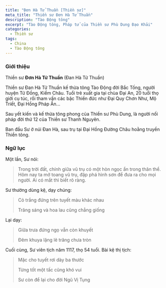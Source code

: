 ```yaml
---
title: "Đơn Hà Tử Thuần [Thiền sư]"
meta_title: "Thiền sư Đơn Hà Tử Thuần"
description: "Tào Động tông"
excerpt: "Tào Động tông, Pháp tử của Thiền sư Phù Dung Đạo Khải"
categories:
  - Thiền sư
tags:
  - China
  - Tào Động tông
---
```


### Giới thiệu

Thiền sư **Đơn Hà Tử Thuần** (Đan Hà Tử Thuần)

Thiền sư Đan Hà Tử Thuần kế thừa tông Tào Động đời Bắc Tống, người huyện Tử Đồng, Kiểm Châu.
Tuổi trẻ xuất gia tại chùa Đại An, 20 tuổi thọ giới cụ túc, rồi tham vấn các bậc Thiền đức như Đại Quy Chơn Như, Mộ Triết, Đại Hồng Pháp Ấn...

Sau yết kiến và kế thừa tông phong của Thiền sư Phù Dung, là người nối pháp đời thứ 12 của Thiền sư Thanh Nguyên.

Ban đầu Sư ở núi Đan Hà, sau trụ tại Đại Hồng Đường Châu hoằng truyền Thiền tông.

### Ngữ lục

Một lần, Sư nói:

> Trong trời đất, chính giữa vũ trụ có một hòn ngọc ẩn trong thân thể. Hôm nay ta mở toang vũ trụ, đập phá hình sơn để đưa ra cho mọi người. Ai có mắt thì biết rõ ràng.

Sư thường dùng kệ, dạy chúng:

> Cỏ trắng đứng trên tuyết màu khác nhau
>
> Trăng sáng và hoa lau cũng chẳng giống

Lại dạy:

> Giữa trưa đứng ngọ vẫn còn khuyết
>
> Đêm khuya lặng lẽ trăng chưa tròn

Cuối cùng, Sư viên tịch năm 1117, thọ 54 tuổi. Bài kệ thị tịch:

> Mặc cho tuyết rơi dày ba thước
>
> Từng tốt một tấc cũng khó vui
>
> Sư còn để lại cho đời Ngũ Vị Tụng